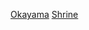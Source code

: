 {{日本行政區劃分類導航|神社}}
{{Commonscat|Shrines in Okayama prefecture}}
[[Category:日本各都道府縣神社|Okayama]]
[[Category:岡山縣宗教場所|Shrine]]